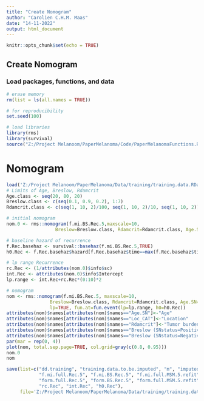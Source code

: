 ```yaml
---
title: "Create Nomogram"
author: "Carolien C.H.M. Maas"
date: "14-11-2022"
output: html_document
---
```


```r
knitr::opts_chunk$set(echo = TRUE)
```

## Create Nomogram

### Load packages, functions, and data 
```r
# erase memory
rm(list = ls(all.names = TRUE))

# for reproducibility
set.seed(100)

# load libraries
library(rms)
library(survival)
source("Z:/Project Melanoom/PaperMelanoma/Code/PaperMelanomaFunctions.R")
```

# Nomogram
```r
load('Z:/Project Melanoom/PaperMelanoma/Data/training/training.data.RData')
# Limits of Age, Breslow, Rdamcrit
Age.class <- seq(20, 80, 20)
Breslow.class <- c(seq(0.1, 0.9, 0.2), 1:7)
Rdamcrit.class <- c(seq(1, 10, 2)/100, seq(1, 10, 2)/10, seq(1, 10, 2))

# initial nomogram
nom.0 <- rms::nomogram(f.mi.BS.Rec.5,maxscale=10,
                  Breslow=Breslow.class, Rdamcrit=Rdamcrit.class, Age.SN=Age.class)

# baseline hazard of recurrence
f.Rec.basehaz <- survival::basehaz(f.mi.BS.Rec.5,TRUE)
h0.Rec <- f.Rec.basehaz$hazard[f.Rec.basehaz$time==max(f.Rec.basehaz$time[f.Rec.basehaz$time<=horizon])]

# lp range Recurrence
rc.Rec <- (1/attributes(nom.0)$info$sc)
int.Rec <- attributes(nom.0)$info$Intercept
lp.range <- int.Rec+rc.Rec*(0:10)*2

# nomogram
nom <- rms::nomogram(f.mi.BS.Rec.5, maxscale=10,
                Breslow=Breslow.class, Rdamcrit=Rdamcrit.class, Age.SN=Age.class,
                lp=TRUE, fun.at=fun.event(lp=lp.range, h0=h0.Rec))
attributes(nom)$names[attributes(nom)$names=="Age.SN"]<-"Age"
attributes(nom)$names[attributes(nom)$names=="Loc_CAT"]<-"Location"
attributes(nom)$names[attributes(nom)$names=="Rdamcrit"]<-"Tumor burden"
attributes(nom)$names[attributes(nom)$names=="Breslow (SNstatus=Positive)"]<-"Breslow + positive SN"
attributes(nom)$names[attributes(nom)$names=="Breslow (SNstatus=Negative)"]<-"Breslow + negative SN"
par(mar = rep(0, 4))
plot(nom, total.sep.page=TRUE, col.grid=gray(c(0.8, 0.95)))
nom.0
nom

save(list=c("dd.training", "training.data.to.be.imputed", "m", "imputed.training.data", "last.imputed.training.data.set", "horizon", "S.Rec.5.training", "S.MSM.5.training",
            "f.mi.full.Rec.5", "f.mi.BS.Rec.5", "f.mi.full.MSM.5.refit", "f.mi.BS.MSM.5.refit", "f.mi.BS.MSM.5", "MSM.cal.fact", "c.Breslow", 
            "form.full.Rec.5", "form.BS.Rec.5", "form.full.MSM.5.refit", "form.BS.MSM.5.refit", 
            "rc.Rec", "int.Rec", "h0.Rec"),
     file='Z:/Project Melanoom/PaperMelanoma/Data/training/training.data.Rdata', compress=TRUE)
```
